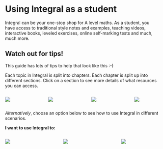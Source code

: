 # Using Integral as a student

Integral can be your one-stop shop for A level maths. As a student, you have access to traditional style notes and examples, teaching videos, interactive books, leveled exercises, online self-marking tests and much, much more.

::: callout-tip
## Watch out for tips!

This guide has lots of tips to help that look like this :-)
:::

Each topic in Integral is split into chapters. Each chapter is split up into different sections. Click on a section to see more details of what resources you can access.

::: columns
::: {.column width="22%"}
[![](images/learn1.png)](Learn.qmd)
:::

::: {.column width="4%"}
:::

::: {.column width="22%"}
[![](images/develop1.png)](Develop.qmd)
:::

::: {.column width="4%"}
:::

::: {.column width="22%"}
[![](images/progress1.png)](Progress.qmd)
:::

::: {.column width="4%"}
:::

::: {.column width="22%"}
[![](images/extend1.png)](Extend.qmd)
:::
:::

*Alternatively*, choose an option below to see how to use Integral in different scenarios.

**I want to use Integral to:**

::: columns
::: {.column width="30%"}
[![](images/catchup-01.png)](catchup.qmd)
:::

::: {.column width="5%"}
:::

::: {.column width="30%"}
[![](images/practice-01.png)](practice.qmd)
:::

::: {.column width="5%"}
:::

::: {.column width="30%"}
[![](images/learn%20new-01.png)](learning.qmd)
:::
:::
